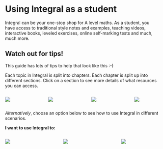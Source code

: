 # Using Integral as a student

Integral can be your one-stop shop for A level maths. As a student, you have access to traditional style notes and examples, teaching videos, interactive books, leveled exercises, online self-marking tests and much, much more.

::: callout-tip
## Watch out for tips!

This guide has lots of tips to help that look like this :-)
:::

Each topic in Integral is split into chapters. Each chapter is split up into different sections. Click on a section to see more details of what resources you can access.

::: columns
::: {.column width="22%"}
[![](images/learn1.png)](Learn.qmd)
:::

::: {.column width="4%"}
:::

::: {.column width="22%"}
[![](images/develop1.png)](Develop.qmd)
:::

::: {.column width="4%"}
:::

::: {.column width="22%"}
[![](images/progress1.png)](Progress.qmd)
:::

::: {.column width="4%"}
:::

::: {.column width="22%"}
[![](images/extend1.png)](Extend.qmd)
:::
:::

*Alternatively*, choose an option below to see how to use Integral in different scenarios.

**I want to use Integral to:**

::: columns
::: {.column width="30%"}
[![](images/catchup-01.png)](catchup.qmd)
:::

::: {.column width="5%"}
:::

::: {.column width="30%"}
[![](images/practice-01.png)](practice.qmd)
:::

::: {.column width="5%"}
:::

::: {.column width="30%"}
[![](images/learn%20new-01.png)](learning.qmd)
:::
:::
